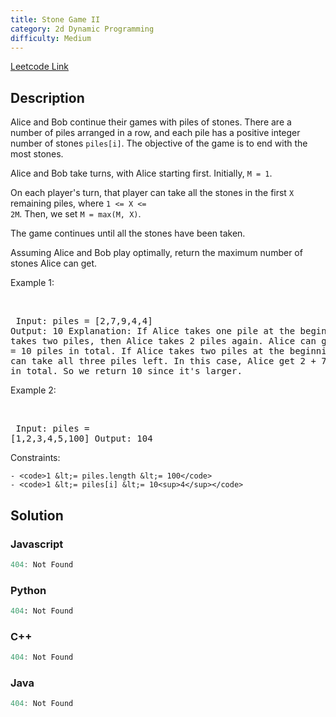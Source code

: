 ```yaml
---
title: Stone Game II
category: 2d Dynamic Programming
difficulty: Medium
---
```


<Callout>

[Leetcode Link](https://leetcode.com/problems/stone-game-ii)

</Callout>

## Description
Alice and Bob continue their games with piles of stones.  There are a number of piles arranged in a row, and each pile has a positive integer number of stones <code>piles[i]</code>.  The objective of the game is to end with the most stones. 

Alice and Bob take turns, with Alice starting first.  Initially, <code>M = 1</code>.

On each player&#39;s turn, that player can take all the stones in the first <code>X</code> remaining piles, where <code>1 &lt;= X &lt;= 2M</code>.  Then, we set <code>M = max(M, X)</code>.

The game continues until all the stones have been taken.

Assuming Alice and Bob play optimally, return the maximum number of stones Alice can get.

 
Example 1:

<br /><pre className="overflow-x-auto">
Input: piles = [2,7,9,4,4]
Output: 10
Explanation:  If Alice takes one pile at the beginning, Bob takes two piles, then Alice takes 2 piles again. Alice can get 2 + 4 + 4 = 10 piles in total. If Alice takes two piles at the beginning, then Bob can take all three piles left. In this case, Alice get 2 + 7 = 9 piles in total. So we return 10 since it&#39;s larger. 
</pre>

Example 2:

<br /><pre className="overflow-x-auto">
Input: piles = [1,2,3,4,5,100]
Output: 104
</pre>

 
Constraints:


	- <code>1 &lt;= piles.length &lt;= 100</code>
	- <code>1 &lt;= piles[i] &lt;= 10<sup>4</sup></code>



## Solution

### Javascript
```javascript
404: Not Found
```
### Python
```python
404: Not Found
```
### C++
```cpp
404: Not Found
```
### Java
```java
404: Not Found
```



